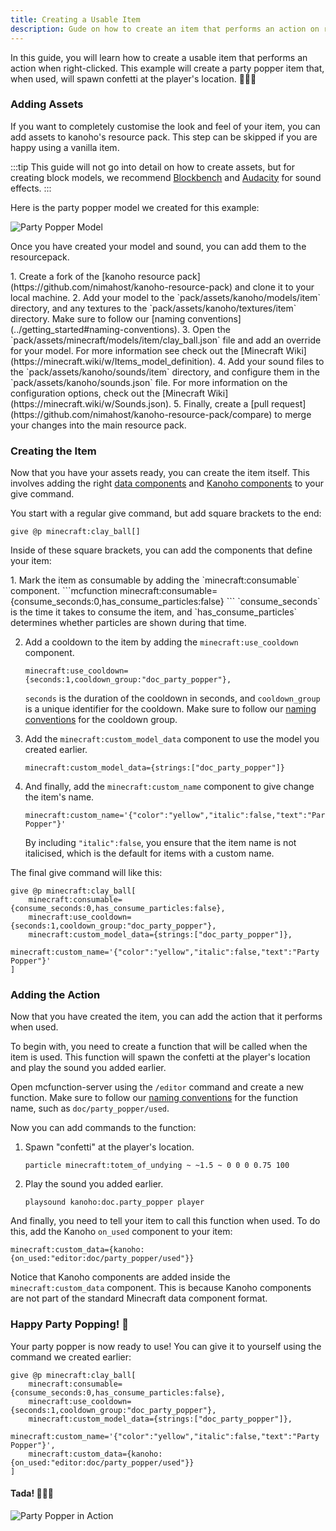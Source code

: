 ```yaml
---
title: Creating a Usable Item
description: Gude on how to create an item that performs an action on right-click.
---
```



In this guide, you will learn how to create a usable item that performs an action when right-clicked.
This example will create a party popper item that, when used, will spawn confetti at the player's location. 🎉🎉🎉

### Adding Assets

If you want to completely customise the look and feel of your item, you can add assets to kanoho's resource pack. This step can be skipped if you are happy using a vanilla item.

:::tip
This guide will not go into detail on how to create assets, but for creating block models, we recommend [Blockbench](https://www.blockbench.net/) and [Audacity](https://www.audacityteam.org/) for sound effects.
:::

Here is the party popper model we created for this example:

![Party Popper Model](../../../assets/party_popper.png)

Once you have created your model and sound, you can add them to the resourcepack.

<Steps>
1. Create a fork of the [kanoho resource pack](https://github.com/nimahost/kanoho-resource-pack) and clone it to your local machine.
2. Add your model to the `pack/assets/kanoho/models/item` directory, and any textures to the `pack/assets/kanoho/textures/item` directory.
    Make sure to follow our [naming conventions](../getting_started#naming-conventions).
3. Open the `pack/assets/minecraft/models/item/clay_ball.json` file and add an override for your model.
    For more information see check out the [Minecraft Wiki](https://minecraft.wiki/w/Items_model_definition).
4. Add your sound files to the `pack/assets/kanoho/sounds/item` directory, and configure them in the `pack/assets/kanoho/sounds.json` file.
    For more information on the configuration options, check out the [Minecraft Wiki](https://minecraft.wiki/w/Sounds.json).
5. Finally, create a [pull request](https://github.com/nimahost/kanoho-resource-pack/compare) to merge your changes into the main resource pack.
</Steps>

### Creating the Item

Now that you have your assets ready, you can create the item itself. This involves adding the right [data components](https://minecraft.wiki/w/Data_component_format) 
and [Kanoho components](../../reference/item_components) to your give command.

You start with a regular give command, but add square brackets to the end:

```mcfunction
give @p minecraft:clay_ball[]
```

Inside of these square brackets, you can add the components that define your item:

<Steps>
1. Mark the item as consumable by adding the `minecraft:consumable` component.
    ```mcfunction
    minecraft:consumable={consume_seconds:0,has_consume_particles:false}
    ```
    `consume_seconds` is the time it takes to consume the item, and `has_consume_particles` determines whether particles are shown during that time.

2. Add a cooldown to the item by adding the `minecraft:use_cooldown` component.
    ```mcfunction
    minecraft:use_cooldown={seconds:1,cooldown_group:"doc_party_popper"},
    ```
    `seconds` is the duration of the cooldown in seconds, and `cooldown_group` is a unique identifier for the cooldown. Make sure to follow our [naming conventions](../getting_started#naming-conventions) for the cooldown group.

3. Add the `minecraft:custom_model_data` component to use the model you created earlier.
    ```mcfunction
    minecraft:custom_model_data={strings:["doc_party_popper"]}
    ```

4. And finally, add the `minecraft:custom_name` component to give change the item's name.
    ```mcfunction
    minecraft:custom_name='{"color":"yellow","italic":false,"text":"Party Popper"}'
    ```
    By including `"italic":false`, you ensure that the item name is not italicised, which is the default for items with a custom name.
</Steps>

The final give command will like this:

```mcfunction
give @p minecraft:clay_ball[
    minecraft:consumable={consume_seconds:0,has_consume_particles:false},
    minecraft:use_cooldown={seconds:1,cooldown_group:"doc_party_popper"},
    minecraft:custom_model_data={strings:["doc_party_popper"]},
    minecraft:custom_name='{"color":"yellow","italic":false,"text":"Party Popper"}'
]
```

### Adding the Action

Now that you have created the item, you can add the action that it performs when used.

To begin with, you need to create a function that will be called when the item is used.
This function will spawn the confetti at the player's location and play the sound you added earlier.

Open mcfunction-server using the `/editor` command and create a new function. Make sure to follow our [naming conventions](../getting_started#naming-conventions) for the function name, such as `doc/party_popper/used`.

Now you can add commands to the function:
<Steps>
1. Spawn "confetti" at the player's location.
    ```mcfunction
    particle minecraft:totem_of_undying ~ ~1.5 ~ 0 0 0 0.75 100
    ```
2. Play the sound you added earlier.
    ```mcfunction
    playsound kanoho:doc.party_popper player
    ```
</Steps>

And finally, you need to tell your item to call this function when used. To do this, add the Kanoho `on_used` component to your item:

```mcfunction
minecraft:custom_data={kanoho:{on_used:"editor:doc/party_popper/used"}}
```

Notice that Kanoho components are added inside the `minecraft:custom_data` component. This is because Kanoho components are not part of the standard Minecraft data component format.

### Happy Party Popping! 🎉

Your party popper is now ready to use! You can give it to yourself using the command we created earlier:

```mcfunction
give @p minecraft:clay_ball[
    minecraft:consumable={consume_seconds:0,has_consume_particles:false},
    minecraft:use_cooldown={seconds:1,cooldown_group:"doc_party_popper"},
    minecraft:custom_model_data={strings:["doc_party_popper"]},
    minecraft:custom_name='{"color":"yellow","italic":false,"text":"Party Popper"}',
    minecraft:custom_data={kanoho:{on_used:"editor:doc/party_popper/used"}}
]
```

#### Tada! 🎉🎉🎉

![Party Popper in Action](../../../assets/party_popper_result.png)